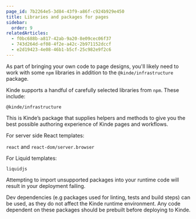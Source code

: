 ```yaml
---
page_id: 7b2264e5-3d84-43f9-a86f-c924b929e450
title: Libraries and packages for pages
sidebar:
  order: 9
relatedArticles:
  - f0bc688b-a817-42ab-9a20-8e09cec06f37
  - 743d264d-ef08-4f2e-a42c-2b971152dccf
  - e2d19423-4e08-46b1-b5cf-25c982e9f2c6
---
```


As part of bringing your own code to page designs, you'll likely need to work with some `npm` libraries in addition to the `@kinde/infrastructure` package.

Kinde supports a handful of carefully selected libraries from `npm`. These include:

`@kinde/infrastructure`

This is Kinde’s package that supplies helpers and methods to give you the best possible authoring experience of Kinde pages and workflows.

For server side React templates:

`react` and `react-dom/server.browser`

For Liquid templates:

`liquidjs`

Attempting to import unsupported packages into your runtime code will result in your deployment failing. 

Dev dependencies (e.g packages used for linting, tests and build steps) can be used, as they do not affect the Kinde runtime environment. Any code dependent on these packages should be prebuilt before deploying to Kinde.
